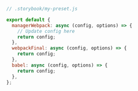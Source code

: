 ```js
// .storybook/my-preset.js

export default {
  managerWebpack: async (config, options) => {
    // Update config here
    return config;
  },
  webpackFinal: async (config, options) => {
    return config;
  },
  babel: async (config, options) => {
    return config;
  },
};
```
